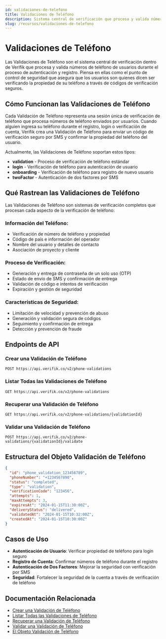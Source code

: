 ```yaml
---
id: validaciones-de-telefono
title: Validaciones de Teléfono
description: Sistema central de verificación que procesa y valida números de teléfono de usuarios
slug: /recursos/validaciones-de-telefono
---
```



# Validaciones de Teléfono

Las Validaciones de Teléfono son el sistema central de verificación dentro de Verifik que procesa y valida números de teléfono de usuarios durante el proceso de autenticación y registro. Piensa en ellas como el punto de control de seguridad que asegura que los usuarios son quienes dicen ser verificando la propiedad de su teléfono a través de códigos de verificación seguros.

## Cómo Funcionan las Validaciones de Teléfono

Cada Validación de Teléfono representa una sesión única de verificación de teléfono que procesa números de teléfono enviados por usuarios. Cuando alguien ingresa su teléfono durante el registro, login o verificación de cuenta, Verifik crea una Validación de Teléfono para enviar un código de verificación seguro por SMS y confirmar la propiedad del teléfono del usuario.

Actualmente, las Validaciones de Teléfono soportan estos tipos:

* **validation** - Proceso de verificación de teléfono estándar
* **login** - Verificación de teléfono para autenticación de usuario
* **onboarding** - Verificación de teléfono para registro de nuevo usuario
* **twoFactor** - Autenticación de dos factores por SMS

## Qué Rastrean las Validaciones de Teléfono

Las Validaciones de Teléfono son sistemas de verificación completos que procesan cada aspecto de la verificación de teléfono:

### Información del Teléfono:
* Verificación de número de teléfono y propiedad
* Código de país e información del operador
* Nombre del usuario y detalles de contacto
* Asociación de proyecto y cliente

### Proceso de Verificación:
* Generación y entrega de contraseña de un solo uso (OTP)
* Estado de envío de SMS y confirmación de entrega
* Validación de código e intentos de verificación
* Expiración y gestión de seguridad

### Características de Seguridad:
* Limitación de velocidad y prevención de abuso
* Generación y validación segura de códigos
* Seguimiento y confirmación de entrega
* Detección y prevención de fraude

## Endpoints de API

### Crear una Validación de Teléfono
```http
POST https://api.verifik.co/v2/phone-validations
```

### Listar Todas las Validaciones de Teléfono
```http
GET https://api.verifik.co/v2/phone-validations
```

### Recuperar una Validación de Teléfono
```http
GET https://api.verifik.co/v2/phone-validations/{validationId}
```

### Validar una Validación de Teléfono
```http
POST https://api.verifik.co/v2/phone-validations/{validationId}/validate
```

## Estructura del Objeto Validación de Teléfono

<Tabs>
  <TabItem value="json" label="JSON">

```json
{
  "id": "phone_validation_123456789",
  "phoneNumber": "+1234567890",
  "status": "completed",
  "type": "validation",
  "verificationCode": "123456",
  "attempts": 1,
  "maxAttempts": 3,
  "expiresAt": "2024-01-15T11:30:00Z",
  "deliveryStatus": "delivered",
  "validatedAt": "2024-01-15T10:32:00Z",
  "createdAt": "2024-01-15T10:30:00Z"
}
```

  </TabItem>
</Tabs>

## Casos de Uso

- **Autenticación de Usuario**: Verificar propiedad de teléfono para login seguro
- **Registro de Cuenta**: Confirmar números de teléfono durante el registro
- **Autenticación de Dos Factores**: Mejorar la seguridad con verificación por SMS
- **Seguridad**: Fortalecer la seguridad de la cuenta a través de verificación de teléfono

## Documentación Relacionada

- [Crear una Validación de Teléfono](/recursos/crear-una-validacion-de-telefono)
- [Listar Todas las Validaciones de Teléfono](/recursos/listar-todas-las-validaciones-de-telefono)
- [Recuperar una Validación de Teléfono](/recursos/recuperar-una-validacion-de-telefono)
- [Validar una Validación de Teléfono](/recursos/validar-una-validacion-de-telefono)
- [El Objeto Validación de Teléfono](/recursos/el-objeto-validacion-de-telefono)
